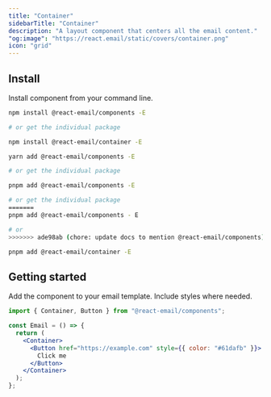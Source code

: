 ```yaml
---
title: "Container"
sidebarTitle: "Container"
description: "A layout component that centers all the email content."
"og:image": "https://react.email/static/covers/container.png"
icon: "grid"
---
```


## Install

Install component from your command line.

<CodeGroup>

```sh npm
npm install @react-email/components -E

# or get the individual package

npm install @react-email/container -E
```

```sh yarn
yarn add @react-email/components -E

# or get the individual package

pnpm add @react-email/components -E

# or get the individual package
=======
pnpm add @react-email/components - E

# or
>>>>>>> ade98ab (chore: update docs to mention @react-email/components)

pnpm add @react-email/container -E
```

</CodeGroup>

## Getting started

Add the component to your email template. Include styles where needed.

```jsx
import { Container, Button } from "@react-email/components";

const Email = () => {
  return (
    <Container>
      <Button href="https://example.com" style={{ color: "#61dafb" }}>
        Click me
      </Button>
    </Container>
  );
};
```

<Snippet file="support.mdx" />
